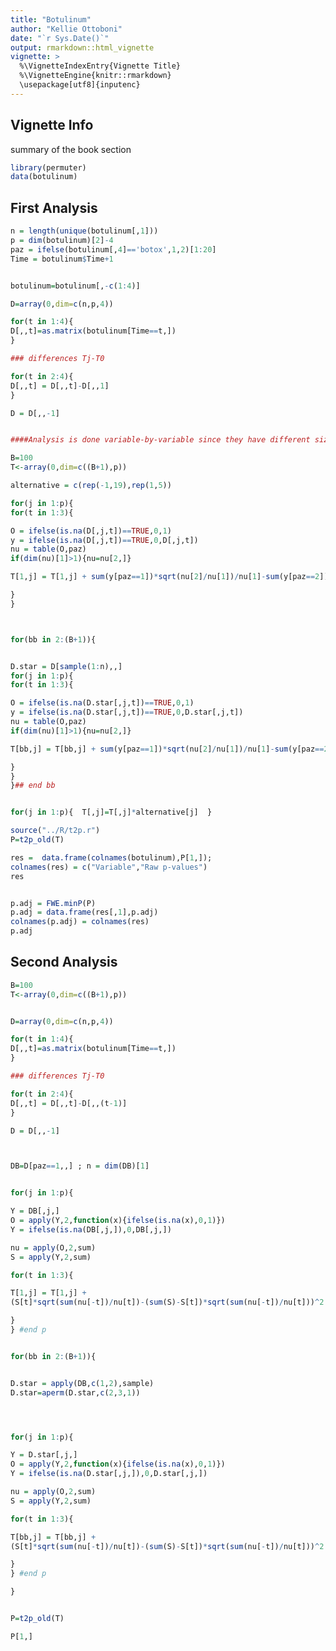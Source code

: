 ```yaml
---
title: "Botulinum"
author: "Kellie Ottoboni"
date: "`r Sys.Date()`"
output: rmarkdown::html_vignette
vignette: >
  %\VignetteIndexEntry{Vignette Title}
  %\VignetteEngine{knitr::rmarkdown}
  \usepackage[utf8]{inputenc}
---
```



## Vignette Info

summary of the book section


```r
library(permuter)
data(botulinum)
```

## First Analysis

```r
n = length(unique(botulinum[,1]))
p = dim(botulinum)[2]-4
paz = ifelse(botulinum[,4]=='botox',1,2)[1:20]
Time = botulinum$Time+1


botulinum=botulinum[,-c(1:4)]

D=array(0,dim=c(n,p,4))

for(t in 1:4){
D[,,t]=as.matrix(botulinum[Time==t,])
}

### differences Tj-T0

for(t in 2:4){
D[,,t] = D[,,t]-D[,,1]
}

D = D[,,-1]


####Analysis is done variable-by-variable since they have different sizes of missing botulinum 

B=100
T<-array(0,dim=c((B+1),p))

alternative = c(rep(-1,19),rep(1,5))  		

for(j in 1:p){
for(t in 1:3){

O = ifelse(is.na(D[,j,t])==TRUE,0,1)
y = ifelse(is.na(D[,j,t])==TRUE,0,D[,j,t])
nu = table(O,paz)
if(dim(nu)[1]>1){nu=nu[2,]}

T[1,j] = T[1,j] + sum(y[paz==1])*sqrt(nu[2]/nu[1])/nu[1]-sum(y[paz==2])*sqrt(nu[2]/nu[1])/nu[2]

}
}



for(bb in 2:(B+1)){


D.star = D[sample(1:n),,]
for(j in 1:p){
for(t in 1:3){

O = ifelse(is.na(D.star[,j,t])==TRUE,0,1)
y = ifelse(is.na(D.star[,j,t])==TRUE,0,D.star[,j,t])
nu = table(O,paz)
if(dim(nu)[1]>1){nu=nu[2,]}

T[bb,j] = T[bb,j] + sum(y[paz==1])*sqrt(nu[2]/nu[1])/nu[1]-sum(y[paz==2])*sqrt(nu[2]/nu[1])/nu[2]

}
}
}## end bb


for(j in 1:p){  T[,j]=T[,j]*alternative[j]  }

source("../R/t2p.r")
P=t2p_old(T) 

res =  data.frame(colnames(botulinum),P[1,]);
colnames(res) = c("Variable","Raw p-values")
res


p.adj = FWE.minP(P)
p.adj = data.frame(res[,1],p.adj)
colnames(p.adj) = colnames(res)
p.adj
```

## Second Analysis

```r
B=100
T<-array(0,dim=c((B+1),p))


D=array(0,dim=c(n,p,4))

for(t in 1:4){
D[,,t]=as.matrix(botulinum[Time==t,])
}

### differences Tj-T0

for(t in 2:4){
D[,,t] = D[,,t]-D[,,(t-1)]
}

D = D[,,-1]



DB=D[paz==1,,] ; n = dim(DB)[1]


for(j in 1:p){

Y = DB[,j,]
O = apply(Y,2,function(x){ifelse(is.na(x),0,1)})
Y = ifelse(is.na(DB[,j,]),0,DB[,j,])

nu = apply(O,2,sum)
S = apply(Y,2,sum)

for(t in 1:3){

T[1,j] = T[1,j] + 
(S[t]*sqrt(sum(nu[-t])/nu[t])-(sum(S)-S[t])*sqrt(sum(nu[-t])/nu[t]))^2

}
} #end p


for(bb in 2:(B+1)){


D.star = apply(DB,c(1,2),sample)
D.star=aperm(D.star,c(2,3,1))




for(j in 1:p){

Y = D.star[,j,]
O = apply(Y,2,function(x){ifelse(is.na(x),0,1)})
Y = ifelse(is.na(D.star[,j,]),0,D.star[,j,])

nu = apply(O,2,sum)
S = apply(Y,2,sum)

for(t in 1:3){

T[bb,j] = T[bb,j] + 
(S[t]*sqrt(sum(nu[-t])/nu[t])-(sum(S)-S[t])*sqrt(sum(nu[-t])/nu[t]))^2

}
} #end p

}


P=t2p_old(T)

P[1,]

```